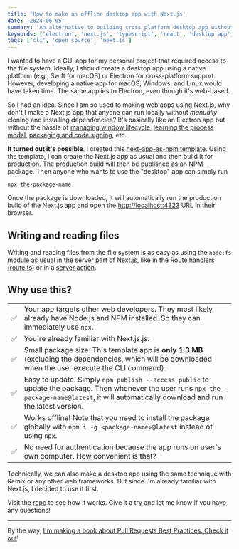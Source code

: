 ```yaml
---
title: 'How to make an offline desktop app with Next.js'
date: '2024-06-05'
summary: 'An alternative to building cross platform desktop app without Electron or without using native platform.'
keywords: ['electron', 'next.js', 'typescript', 'react', 'desktop app', 'cross platform']
tags: ['cli', 'open source', 'next.js']
---
```


I wanted to have a GUI app for my personal project that required access to the file system. Ideally, I should create a desktop app using a native platform (e.g., Swift for macOS) or Electron for cross-platform support. However, developing a native app for macOS, Windows, and Linux would have taken time. The same applies to Electron, even though it's web-based.

So I had an idea. Since I am so used to making web apps using Next.js, why don't I make a Next.js app that anyone can run locally without _manually_ cloning and installing dependencies? It's basically like an Electron app but without the hassle of [managing window lifecycle](https://www.electronjs.org/docs/latest/tutorial/tutorial-first-app#managing-your-apps-window-lifecycle), [learning the process model](https://www.electronjs.org/docs/latest/tutorial/process-model), [packaging and code signing](https://www.electronjs.org/docs/latest/tutorial/distribution-overview), etc.

**It turned out it's possible**. I created this [next-app-as-npm template](https://github.com/nicnocquee/next-app-as-npm). Using the template, I can create the Next.js app as usual and then build it for production. The production build will then be published as an NPM package. Then anyone who wants to use the "desktop" app can simply run

```shell
npx the-package-name
```

Once the package is downloaded, it will automatically run the production build of the Next.js app and open the [http://localhost:4323](http://localhost:4323) URL in their browser.

## Writing and reading files

Writing and reading files from the file system is as easy as using the `node:fs` module as usual in the server part of Next.js, like in the [Route handlers (route.ts)](https://nextjs.org/docs/app/building-your-application/routing/route-handlers) or in a [server action](https://nextjs.org/docs/app/building-your-application/data-fetching/server-actions-and-mutations).

## Why use this?

|     |                                                                                                                                                                                                   |
| --- | ------------------------------------------------------------------------------------------------------------------------------------------------------------------------------------------------- |
| ✅  | Your app targets other web developers. They most likely already have Node.js and NPM installed. So they can immediately use `npx`.                                                                |
| ✅  | You're already familiar with Next.js.js.                                                                                                                                                          |
| ✅  | Small package size. This template app is **only 1.3 MB** (excluding the dependencies, which will be downloaded when the user execute the CLI command).                                            |
| ✅  | Easy to update. Simply `npm publish --access public` to update the package. Then whenever the user runs `npx the-package-name@latest`, it will automatically download and run the latest version. |
| ✅  | Works offline! Note that you need to install the package globally with `npm i -g <package-name>@latest` instead of using `npx`.                                                                   |
| ✅  | No need for authentication because the app runs on user's own computer. How convenient is that?                                                                                                   |

Technically, we can also make a desktop app using the same technique with Remix or any other web frameworks. But since I'm already familiar with Next.js, I decided to use it first.

Visit the [repo](https://github.com/nicnocquee/next-app-as-npm) to see how it works. Give it a try and let me know if you have any questions!

---

By the way, [I'm making a book about Pull Requests Best Practices. Check it out](https://pr.nico.fyi)!
